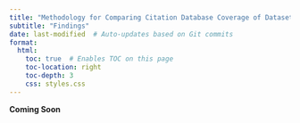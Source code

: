 ```yaml
---
title: "Methodology for Comparing Citation Database Coverage of Dataset Usage"
subtitle: "Findings"
date: last-modified  # Auto-updates based on Git commits
format:
  html:
    toc: true  # Enables TOC on this page
    toc-location: right
    toc-depth: 3
    css: styles.css
---
```


**Coming Soon**

